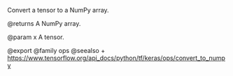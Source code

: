 Convert a tensor to a NumPy array.

@returns
    A NumPy array.

@param x A tensor.

@export
@family ops
@seealso
+ <https://www.tensorflow.org/api_docs/python/tf/keras/ops/convert_to_numpy>
